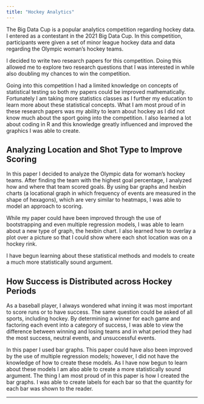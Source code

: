 ```yaml
---
title: "Hockey Analytics"
---
```


The Big Data Cup is a popular analytics competition regarding hockey data. I entered as a contestant in the 2021 Big Data Cup. In this competition, participants were given a set of minor league hockey data and data regarding the Olympic woman's hockey teams.

I decided to write two research papers for this competition. Doing this allowed me to explore two research questions that I was interested in while also doubling my chances to win the competition.

Going into this competition I had a limited knowledge on concepts of statistical testing so both my papers could be improved mathematically. Fortunately I am taking more statistics classes as I further my education to learn more about these statistical concepts. What I am most proud of in these research papers was my ability to learn about hockey as I did not know much about the sport going into the competition. I also learned a lot about coding in R and this knowledge greatly influenced and improved the graphics I was able to create.

## Analyzing Location and Shot Type to Improve Scoring

In this paper I decided to analyze the Olympic data for woman's hockey teams. After finding the team with the highest goal percentage, I analyzed how and where that team scored goals. By using bar graphs and hexbin charts (a locational graph in which frequency of events are measured in the shape of hexagons), which are very similar to heatmaps, I was able to model an approach to scoring.

While my paper could have been improved through the use of bootstrapping and even multiple regression models, I was able to learn about a new type of graph, the hexbin chart. I also learned how to overlay a plot over a picture so that I could show where each shot location was on a hockey rink.

I have begun learning about these statistical methods and models to create a much more statistically sound argument.

## How Success is Distributed across Hockey Periods

As a baseball player, I always wondered what inning it was most important to score runs or to have success. The same question could be asked of all sports, including hockey. By determining a winner for each game and factoring each event into a category of success, I was able to view the difference between winning and losing teams and in what period they had the most success, neutral events, and unsuccessful events.

In this paper I used bar graphs. This paper could have also been improved by the use of multiple regression models; however, I did not have the knowledge of how to create these models. As I have now begun to learn about these models I am also able to create a more statistically sound argument. The thing I am most proud of in this paper is how I created the bar graphs. I was able to create labels for each bar so that the quantity for each bar was shown to the reader.

<hr>
